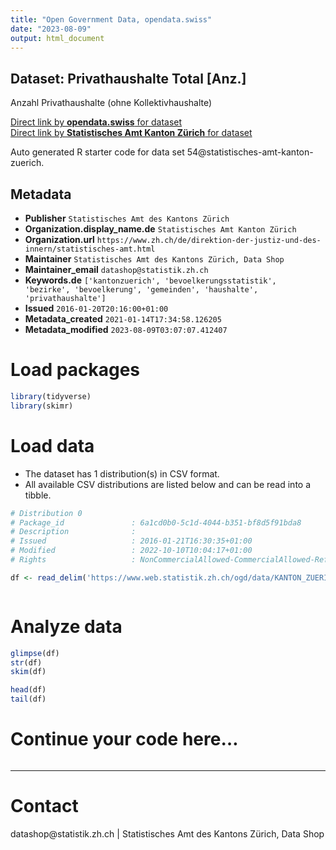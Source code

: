 ```yaml
---
title: "Open Government Data, opendata.swiss"
date: "2023-08-09"
output: html_document
---
```


## Dataset: Privathaushalte Total [Anz.]

Anzahl Privathaushalte (ohne Kollektivhaushalte)

[Direct link by **opendata.swiss** for dataset](https://opendata.swiss/de/dataset/privathaushalte-total-anz)<br>
[Direct link by **Statistisches Amt Kanton Zürich** for dataset](https://www.zh.ch/de/politik-staat/gemeinden/gemeindeportraet.html)

Auto generated R starter code for data set 54@statistisches-amt-kanton-zuerich.

## Metadata

- **Publisher** `Statistisches Amt des Kantons Zürich`
- **Organization.display_name.de** `Statistisches Amt Kanton Zürich`
- **Organization.url** `https://www.zh.ch/de/direktion-der-justiz-und-des-innern/statistisches-amt.html`
- **Maintainer** `Statistisches Amt des Kantons Zürich, Data Shop`
- **Maintainer_email** `datashop@statistik.zh.ch`
- **Keywords.de** `['kantonzuerich', 'bevoelkerungsstatistik', 'bezirke', 'bevoelkerung', 'gemeinden', 'haushalte', 'privathaushalte']`
- **Issued** `2016-01-20T20:16:00+01:00`
- **Metadata_created** `2021-01-14T17:34:58.126205`
- **Metadata_modified** `2023-08-09T03:07:07.412407`


# Load packages

```r

library(tidyverse)
library(skimr)

```

# Load data

-   The dataset has 1 distribution(s) in CSV format.
-   All available CSV distributions are listed below and can be read into a tibble.

```r

# Distribution 0
# Package_id               : 6a1cd0b0-5c1d-4044-b351-bf8d5f91bda8
# Description              : 
# Issued                   : 2016-01-21T16:30:35+01:00
# Modified                 : 2022-10-10T10:04:17+01:00
# Rights                   : NonCommercialAllowed-CommercialAllowed-ReferenceRequired

df <- read_delim('https://www.web.statistik.zh.ch/ogd/data/KANTON_ZUERICH_455.csv')



```

# Analyze data

```r

glimpse(df)
str(df)
skim(df)

head(df)
tail(df)

```

# Continue your code here...

```r

```

------------------------------------------------------------------------

# Contact

datashop@statistik.zh.ch | Statistisches Amt des Kantons Zürich, Data Shop
